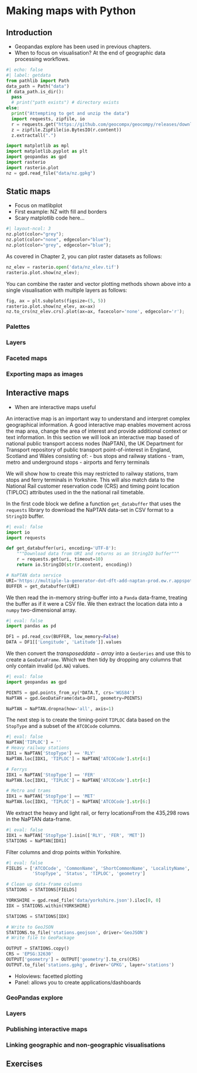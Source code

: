 # Making maps with Python {#sec-map-making}

## Introduction

- Geopandas explore has been used in previous chapters.
- When to focus on visualisation? At the end of geographic data processing workflows.

<!-- Input datasets: https://github.com/geocompx/spDatapy -->
<!-- Decision of whether to use static or interactive. -->
<!-- Flow diagram? -->

```python
#| echo: false
#| label: getdata
from pathlib import Path
data_path = Path("data")
if data_path.is_dir():
  pass
  # print("path exists") # directory exists
else:
  print("Attempting to get and unzip the data")
  import requests, zipfile, io
  r = requests.get("https://github.com/geocompx/geocompy/releases/download/0.1/data.zip")
  z = zipfile.ZipFile(io.BytesIO(r.content))
  z.extractall(".")
```

```python
import matplotlib as mpl
import matplotlib.pyplot as plt
import geopandas as gpd
import rasterio
import rasterio.plot
nz = gpd.read_file("data/nz.gpkg")
```

## Static maps

- Focus on matlibplot
- First example: NZ with fill and borders
- Scary matplotlib code here...

```python
#| layout-ncol: 3
nz.plot(color="grey");
nz.plot(color="none", edgecolor="blue");
nz.plot(color="grey", edgecolor="blue");
```

<!-- # Add fill layer to nz shape
tm_shape(nz) +
  tm_fill()
# Add border layer to nz shape
tm_shape(nz) +
  tm_borders()
# Add fill and border layers to nz shape
tm_shape(nz) +
  tm_fill() +
  tm_borders()  -->

As covered in Chapter 2, you can plot raster datasets as follows:

```python
nz_elev = rasterio.open('data/nz_elev.tif')
rasterio.plot.show(nz_elev);
```

<!--
In R:
nz_elev = stars::read_stars("data/nz_elev.tif")
sf::st_crs(nz_elev)
nz = spData::nz
waldo::compare(sf::st_crs(nz), sf::st_crs(nz_elev))
library(sf)
plot(nz)
nz_elev_transformed = sf::st_transform(nz_elev, sf::st_crs(nz))
stars::write_stars(nz_elev_transformed, "data/nz_elev.tif")
nz_transformed = sf::st_transform(nz, sf::st_crs(nz_elev))
sf::st_write(nz_transformed, "nz_transformed.gpkg")
-->


You can combine the raster and vector plotting methods shown above into a single visualisation with multiple layers as follows:

<!-- 
Source:
https://gis.stackexchange.com/questions/294072/how-can-i-superimpose-a-geopandas-dataframe-on-a-raster-plot
-->

```python
fig, ax = plt.subplots(figsize=(5, 5))
rasterio.plot.show(nz_elev, ax=ax)
nz.to_crs(nz_elev.crs).plot(ax=ax, facecolor='none', edgecolor='r');
```


### Palettes
### Layers
### Faceted maps
### Exporting maps as images

<!-- ## Animated maps -->

## Interactive maps

- When are interactive maps useful

An interactive map is an important way to understand and interpret complex geographical information. A good interactive map enables movement across the map area, change the area of interest and provide additional context or text information. In this section we will look an interactive map based of national public transport access nodes (NaPTAN), the UK Department for Transport repository of public transport point-of-interest in England, Scotland and Wales consisting of:
- bus stops and railway stations
- tram, metro and underground stops
- airports and ferry terminals


We will show how to create this may restricted to railway stations, tram stops and ferry terminals in Yorkshire. This will also match data to the National Rail customer reservation code (CRS) and timing point location (TIPLOC) attributes used in the the national rail timetable.

In the first code block we define a function `get_databuffer` that uses the `requests` library to download the NaPTAN data-set in CSV format to a `StringIO` buffer.

```python
#| eval: false
import io
import requests

def get_databuffer(uri, encoding='UTF-8'):
    """Download data from URI and returns as an StringIO buffer"""
    r = requests.get(uri, timeout=10)
    return io.StringIO(str(r.content, encoding))

# NaPTAN data service
URI='https://multiple-la-generator-dot-dft-add-naptan-prod.ew.r.appspot.com/v1/access-nodes?dataFormat=csv'
BUFFER = get_databuffer(URI)
```

We then read the in-memory string-buffer into a `Panda` data-frame, treating the buffer as if it were a CSV file. We then extract the location data into a `numpy` two-dimensional array.

```python
#| eval: false
import pandas as pd

DF1 = pd.read_csv(BUFFER, low_memory=False)
DATA = DF1[['Longitude', 'Latitude']].values
```

We then convert the $transposed data-array$ into a `GeoSeries` and use this to create a `GeoDataFrame`. Which we then tidy by dropping any columns that only contain invalid (`pd.NA`) values.
```python
#| eval: false
import geopandas as gpd

POINTS = gpd.points_from_xy(*DATA.T, crs='WGS84')
NaPTAN = gpd.GeoDataFrame(data=DF1, geometry=POINTS)

NaPTAN = NaPTAN.dropna(how='all', axis=1)
```

The next step is to create the timing-point `TIPLOC` data based on the `StopType` and a subset of the `ATCOCode` columns.
```python
#| eval: false
NaPTAN['TIPLOC'] = ''
# Heavy railway stations
IDX1 = NaPTAN['StopType'] == 'RLY'
NaPTAN.loc[IDX1, 'TIPLOC'] = NaPTAN['ATCOCode'].str[4:]

# Ferrys
IDX1 = NaPTAN['StopType'] == 'FER'
NaPTAN.loc[IDX1, 'TIPLOC'] = NaPTAN['ATCOCode'].str[4:]

# Metro and trams
IDX1 = NaPTAN['StopType'] == 'MET'
NaPTAN.loc[IDX1, 'TIPLOC'] = NaPTAN['ATCOCode'].str[6:]
```

We extract the heavy and light rail, or ferry locationsFrom the 435,298 rows in the NaPTAN data-frame.
```python
#| eval: false
IDX1 = NaPTAN['StopType'].isin(['RLY', 'FER', 'MET'])
STATIONS = NaPTAN[IDX1]
```

Filter columns and drop points within Yorkshire.
```python
#| eval: false
FIELDS = ['ATCOCode', 'CommonName', 'ShortCommonName', 'LocalityName',
          'StopType', 'Status', 'TIPLOC', 'geometry']

# Clean up data-frame columns
STATIONS = STATIONS[FIELDS]

YORKSHIRE = gpd.read_file('data/yorkshire.json').iloc[0, 0]
IDX = STATIONS.within(YORKSHIRE)

STATIONS = STATIONS[IDX]

# Write to GeoJSON
STATIONS.to_file('stations.geojson', driver='GeoJSON')
# Write file to GeoPackage

OUTPUT = STATIONS.copy()
CRS = 'EPSG:32630'
OUTPUT['geometry'] = OUTPUT['geometry'].to_crs(CRS)
OUTPUT.to_file('stations.gpkg', driver='GPKG', layer='stations')
```

- Holoviews: facetted plotting
- Panel: allows you to create applications/dashboards

### GeoPandas explore
### Layers
### Publishing interactive maps
### Linking geographic and non-geographic visualisations

<!-- ## Mapping applications Streamlit? -->

## Exercises
